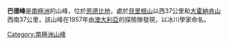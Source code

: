 {{coord|66|40|S|52|40|E|source:GNIS|display=title}}

'''巴德峰'''是[[南極洲|南極洲]]的山峰，位於[[恩德比地|恩德比地]]，處於[[貝里根山|貝里根山]]以西37公里和[[大霍納肯山|大霍納肯山]]西南37公里，該山峰在1957年由[[澳大利亞|澳大利亞]]的探險隊發現，以冰川學家命名。

{{Antarctica-geo-stub}}
[[Category:南極洲山峰|Category:南極洲山峰]]